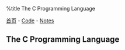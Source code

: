 %title The C Programming Language

[[../../../index|首页]] - [[../../index|Code]] - [[../index|Notes]]
==The C Programming Language==
